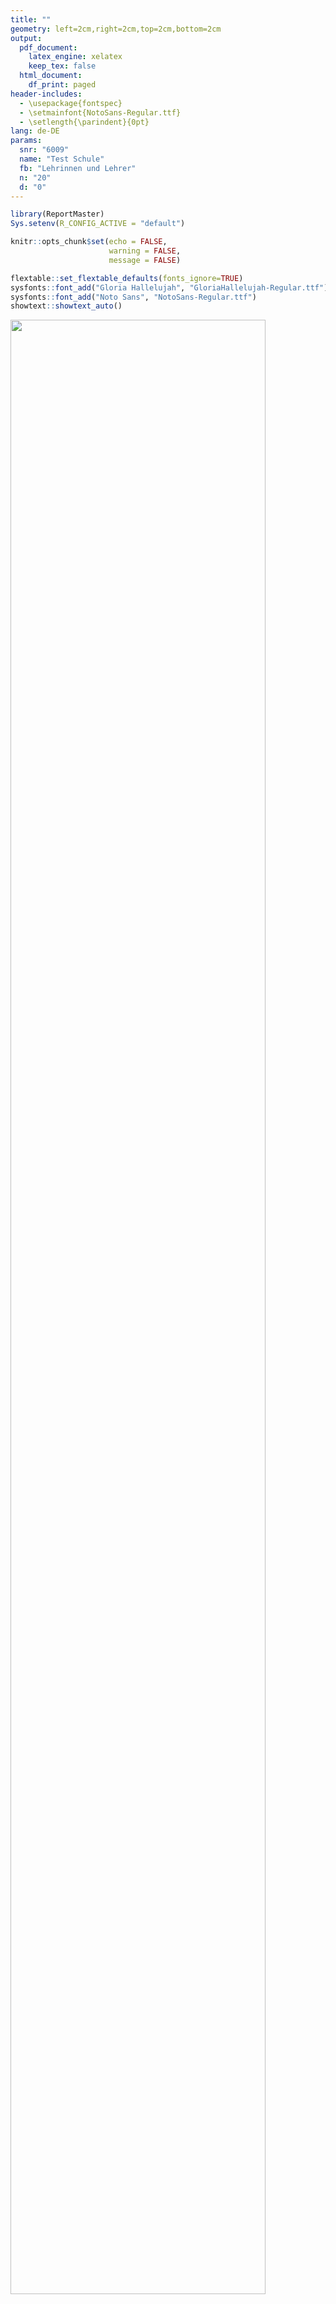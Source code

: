 ```yaml
---
title: ""
geometry: left=2cm,right=2cm,top=2cm,bottom=2cm
output:
  pdf_document:
    latex_engine: xelatex
    keep_tex: false
  html_document:
    df_print: paged
header-includes:
  - \usepackage{fontspec}
  - \setmainfont{NotoSans-Regular.ttf}
  - \setlength{\parindent}{0pt}
lang: de-DE
params:
  snr: "6009"
  name: "Test Schule"
  fb: "Lehrinnen und Lehrer"
  n: "20"
  d: "0"
---
```


```r
library(ReportMaster)
Sys.setenv(R_CONFIG_ACTIVE = "default")

knitr::opts_chunk$set(echo = FALSE,
                      warning = FALSE,
                      message = FALSE)

flextable::set_flextable_defaults(fonts_ignore=TRUE)
sysfonts::font_add("Gloria Hallelujah", "GloriaHallelujah-Regular.ttf")
sysfonts::font_add("Noto Sans", "NotoSans-Regular.ttf")
showtext::showtext_auto()

```


```{=tex}
\begin{figure}[h!]
\raggedleft
\includegraphics[width=0.55\textwidth]{header_eva_las.png}
\vspace{10mm}
\end{figure}
\begin{center}
\section*{\Huge Ergebnisse aus der Befragung\newline zur Externen Evaluation} 
\end{center}
\vspace{10mm}  % Optional additional space
```



![](graphic-title_bfr.png){width="90%"}

## \LARGE `r params$name` (`r params$snr`)

- Ergebnisauswertung: `r params$fb`

- Gültige Bewertungen: `r params$n`

- Evaluationsjahr: `r format(Sys.Date(), "%Y")`

\newpage

## Hinweise zum besseren Verständnis der Darstellungen

\linespread{1.5} 

1.  Die Überschriften zeigen die Zuordnung der Befragungsergebnisse zu den Kriterien und Anforderungen des bayerischen Qualitätstableaus. Für jede Qualitätsanforderung wird in einem Diagramm und in einer Tabelle dargestellt, inwiefern die Befragten den Aussagen im Fragebogen (Items) zugestimmt haben.

2.  Die Balken in den Diagrammen zeigen, wie sich die Antworten der Befragten zu den Items über die verschiedenen Antwortkategorien verteilen. Die Farblegende findet sich in der darunterliegenden Tabelle in der Kopfzeile.

3.  In den Balken ist für jede Antwortkategorie der prozentuale Anteil der Personen angegeben, die sich für diese Antwort entschieden haben. In den Tabellen finden Sie zusätzlich die absolute Anzahl der Befragten, die eine bestimmte Antwortkategorie gewählt haben.

4.  Neben jedem Balken und in den Zeilen der Tabelle steht eine Kurzform der Fragebogenitems. Aus dem Kürzel in den Klammern geht die Personengruppe hervor, die das jeweilige Item eingeschätzt hat: (elt) für Eltern, (sus) für Schülerinnen und Schüler, (leh) für Lehrkräfte) und (aus) für Ausbildungspartner.

5.  Weisen die einer bestimmten Qualitätsanforderung zugehörigen Fragebogenitems durchgängig hohe Zustimmungswerte auf, wird die Anforderung durch die Befragungsergebnisse gestützt.

\pagebreak




